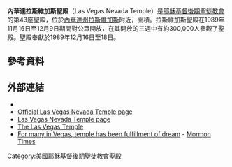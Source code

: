 {{Infobox religious building
| 名字 = 内華達州拉斯維加斯聖殿
| 圖片 = Las Vegas Temple 1.jpg
| 圖片說明 = Las Vegas Nevada Temple
| 地圖 =
| 地圖尺寸 =
| 地圖說明 =
| 坐標 = {{coord|36|10|28.5|N|115|1|12.2|W|type:landmark_region:US|display=title}}
| 宗教 = [[基督教|基督教]]
| 位置 =
| 神 =
| 宗教禮儀 =
| 派別 = [[耶穌基督後期聖徒教會|耶穌基督後期聖徒教會]]
| 節日 =
| 小區 =
| 分區 =
| 基層政權 = [[朝陽莊（内華達州）|朝陽莊]]
| 區 =
| 領地 =
| 地方行政區 =
| 州 = [[内華達州|内華達州]]
| 省 =
| 地區 =
| 國家 = [[美國|美國]]
| 行政 =
| 開光年份 =
| 狀態 =
| 傳統稱號 =
| 所有者 =
| 領導 =
| 婆多羅迦 =
| 主保聖人 =
| 官方網站 =
| 建築師 =
| 建築類型 =
| 建築風格 = [[现代建築|现代式]]
| 建築材料 =
| 建立者 =
| 資助者 =
| 總承包商 =
| 建立日期 =
| 奠基 = 1985年11月30日由戈登·興格萊會長主待
| 竣工 = 1989年12月16日至18日由戈登·興格萊會長奉獻
| 建設成本 =
| 毀壞 =
| 正立面朝向 =
| 容納人數 =
| 長度 =
| 寬度 =
| 中殿寬度 =
| 內部面積 = 7465平方公尺
| 最高高度 =
| 穹頂 =
| 外穹頂高度 =
| 內穹頂高度 =
| 外穹頂直徑 =
| 內穹頂直徑 =
| 宣禮塔 =
| 宣禮塔高度 =
| 尖塔 =
| 尖塔高度 = 41公尺
| 場地面積 = 4.2公頃
| 寺廟 =
| 紀念碑 =
| 神社 =
| 碑銘 =
| 海拔 =
| 官方名稱1 =
| 類型1 =
| 標準1 =
| 指定日期1 =
| 父列表1 =
| 參考編號1 =
| 官方名稱2 =
| 類型2 =
| 標準2 =
| 指定日期2 =
| 父列表2 = 
| 參考編號2 = 43
}}

'''內華達拉斯維加斯聖殿'''（Las Vegas Nevada Temple）是[[耶穌基督後期聖徒教會|耶穌基督後期聖徒教會]]的第43座聖殿，位於[[內華達州|內華達州]][[拉斯維加斯|拉斯維加斯]]附近，面積{{convert|10.3|acre|abbr=on}}。拉斯維加斯聖殿在1989年11月16日至12月9日期間對公眾開放，在其開放的三週中有約300,000人參觀了聖殿。聖殿奉獻於1989年12月16日至18日。

== 參考資料 ==
{{reflist}}
==外部連結==
* {{commonscat-inline|Las Vegas Nevada Temple}}
* [http://www.lds.org/church/temples/las-vegas-nevada Official Las Vegas Nevada Temple page] {{Wayback|url=http://www.lds.org/church/temples/las-vegas-nevada |date=20151021233019 }}
* [https://web.archive.org/web/20070322210750/http://www.ldschurchtemples.com/lasvegas/ Las Vegas Nevada Temple page]
* [https://web.archive.org/web/20060421160646/http://www.lasvegasmormontemple.org/ The Las Vegas Temple]
* [https://web.archive.org/web/20110716070445/http://www.mormontimes.com/around_church/temples/?id=5919 For many in Vegas, temple has been fulfillment of dream] - [[Mormon_Times|Mormon Times]]

{{耶穌基督後期聖徒教會聖殿}}

[[Category:美國耶穌基督後期聖徒教會聖殿|Category:美國耶穌基督後期聖徒教會聖殿]]


{{Religion-buil-stub}}